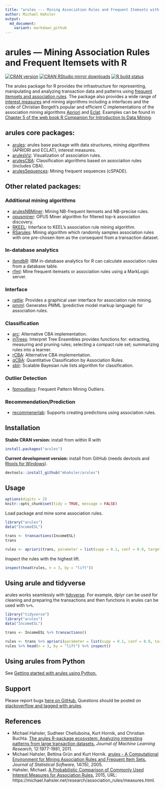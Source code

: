 ```yaml
---
title: "arules --- Mining Association Rules and Frequent Itemsets with R"
author: Michael Hahsler
output:
  md_document:
    variant: markdown_github
---
```


# arules --- Mining Association Rules and Frequent Itemsets with R

[![CRAN version](https://www.r-pkg.org/badges/version/arules)](https://cran.r-project.org/package=arules)
[![CRAN RStudio mirror downloads](https://cranlogs.r-pkg.org/badges/arules)](https://cran.r-project.org/package=arules)
[![R build status](https://github.com/mhahsler/arules/workflows/R-CMD-check/badge.svg)](https://github.com/mhahsler/arules/actions)

The arules package for R provides the infrastructure for representing,
manipulating and analyzing transaction data and patterns
using [frequent itemsets and association rules](https://en.wikipedia.org/wiki/Association_rule_learning).
The package also provides a wide range of 
[interest measures](https://mhahsler.github.io/arules/docs/measures) and mining algorithms including a interfaces and the code of
Christian Borgelt's popular and efficient C implementations of the association mining algorithms [Apriori](https://borgelt.net/apriori.html) and [Eclat](https://borgelt.net/eclat.html).
Examples can be found in [Chapter 5 of the web book R Companion for Introduction to Data Mining](https://mhahsler.github.io/Introduction_to_Data_Mining_R_Examples/book/association-analysis-basic-concepts-and-algorithms.html).

## arules core packages: 

* [arules](https://cran.r-project.org/package=arules): arules base package with data structures, mining algorithms (APRIORI and ECLAT), interest measures. 
* [arulesViz](https://github.com/mhahsler/arulesViz): Visualization of association rules. 
* [arulesCBA](https://github.com/ianjjohnson/arulesCBA): Classification algorithms based on association rules (includes CBA).  
* [arulesSequences](https://cran.r-project.org/package=arulesSequences):
   Mining frequent sequences (cSPADE).

## Other related packages:

### Additional mining algorithms 

* [arulesNBMiner](https://github.com/mhahsler/arulesNBMiner):
  Mining NB-frequent itemsets and NB-precise rules.
* [opusminer](https://cran.r-project.org/package=opusminer): OPUS Miner algorithm for filtered top-k association discovery.
* [RKEEL](https://cran.r-project.org/package=RKEEL): Interface to KEEL's association rule mining algorithm.
* [RSarules](https://cran.r-project.org/package=RSarules): Mining algorithm which randomly samples association rules with one pre-chosen item as the consequent from a transaction dataset.


### In-database analytics

* [ibmdbR](https://cran.r-project.org/package=ibmdbR): IBM in-database analytics for R can calculate association rules from a database table.
* [rfml](https://cran.r-project.org/package=rfml): Mine frequent itemsets or association rules using a MarkLogic server. 

### Interface

* [rattle](https://cran.r-project.org/package=rattle): Provides a graphical user interface for association rule mining.
* [pmml](https://cran.r-project.org/package=pmml): Generates PMML (predictive model markup language) for association rules.

### Classification 

* [arc](https://cran.r-project.org/package=arc): Alternative CBA implementation. 
* [inTrees](https://cran.r-project.org/package=inTrees): Interpret Tree Ensembles provides functions for: extracting, measuring and pruning rules; selecting a compact rule set; summarizing rules into a learner.
* [rCBA](https://cran.r-project.org/package=rCBA): Alternative CBA implementation.
* [qCBA](https://cran.r-project.org/package=qCBA): Quantitative Classification by Association Rules.
* [sblr](https://cran.r-project.org/package=sbrl): Scalable Bayesian rule lists algorithm for classification.

### Outlier Detection

* [fpmoutliers](https://cran.r-project.org/package=fpmoutliers): Frequent Pattern Mining Outliers.

### Recommendation/Prediction

* [recommenerlab](https://github.com/mhahsler/recommenderlab): Supports creating predictions using association rules.


## Installation

__Stable CRAN version:__ install from within R with
```r
install.packages("arules")
```
__Current development version:__ install from GitHub (needs devtools and 
[Rtools for Windows](https://cran.r-project.org/bin/windows/Rtools/)). 
```r
devtools::install_github("mhahsler/arules")
``` 

## Usage

```r
options(digits = 2)
knitr::opts_chunk$set(tidy = TRUE, message = FALSE)
```

Load package and mine some association rules. 
```r
library("arules")
data("IncomeESL")

trans <- transactions(IncomeESL)
trans

rules <- apriori(trans, parameter = list(supp = 0.1, conf = 0.9, target = "rules"))
```

Inspect the rules with the highest lift.
```r
inspect(head(rules, n = 3, by = "lift"))
```

## Using arule and tidyverse

arules works seamlessly with [tidyverse](https://www.tidyverse.org/). For example, dplyr can be used for cleaning and preparing the transactions and then functions in arules can be used with `%>%`.

```r
library("tidyverse")
library("arules")
data("IncomeESL")

trans <- IncomeESL %>% transactions()

rules <- trans %>% apriori(parameter = list(supp = 0.1, conf = 0.9, target = "rules"))
rules %>% head(n = 3, by = "lift") %>% inspect()
```

## Using arules from Python

See [Getting started with arules using Python.](https://mhahsler.github.io/arules/docs/python/arules_python.html)

## Support

Please report bugs [here on GitHub.](https://github.com/mhahsler/arules/issues)
Questions should be posted on [stackoverflow and tagged with arules](https://stackoverflow.com/questions/tagged/arules).


## References

* Michael Hahsler, Sudheer Chelluboina, Kurt Hornik, and Christian Buchta. [The arules R-package ecosystem: Analyzing interesting patterns from large transaction datasets.](https://jmlr.csail.mit.edu/papers/v12/hahsler11a.html) _Journal of Machine Learning Research,_ 12:1977-1981, 2011.
* Michael Hahsler, Bettina Gr&uuml;n and Kurt Hornik. [arules - A Computational Environment for Mining Association Rules and Frequent Item Sets.](https://dx.doi.org/10.18637/jss.v014.i15) _Journal of Statistical Software,_ 14(15), 2005.
* Hahsler, Michael. [A Probabilistic Comparison of Commonly Used Interest Measures for Association Rules](https://michael.hahsler.net/research/association_rules/measures.html), 2015, URL: https://michael.hahsler.net/research/association_rules/measures.html.
